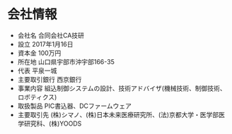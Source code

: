 # 会社情報

- 会社名	合同会社CA技研
- 設立	2017年1月16日
- 資本金	100万円
- 所在地	山口県宇部市沖宇部166-35
- 代表	平泉一城
- 主要取引銀行	西京銀行
- 事業内容	組込制御システムの設計、技術アドバイザ(機械技術、制御技術、ロボティクス)
- 取扱製品	PIC書込器、DCファームウェア
- 主要取引先	(株)シマノ、(株)日本未来医療研究所、(法)京都大学・医学部医学研究科、(株)YOODS